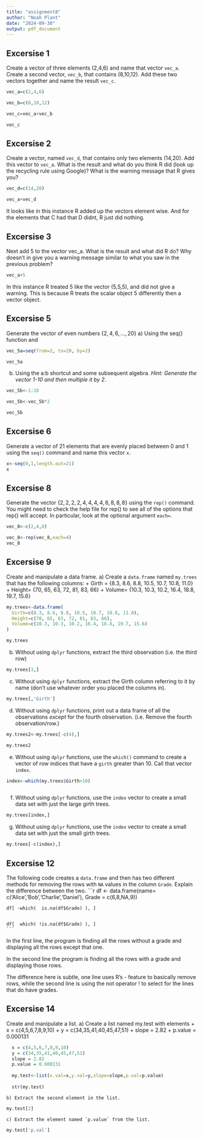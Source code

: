 ---
title: "assignment8"
author: "Noah Plant"
date: "2024-09-30"
output: pdf_document
---

## Excersise 1
Create a vector of three elements (2,4,6) and name that vector `vec_a`. Create a second vector, `vec_b`, that contains (8,10,12). Add these two vectors together and name the result `vec_c`.

```{r}
vec_a=c(2,4,6)

vec_b=c(8,10,12)

vec_c=vec_a+vec_b

vec_c
```

## Excersise 2
Create a vector, named `vec_d`, that contains only two elements (14,20). Add this vector to `vec_a`. What is the result and what do you think R did (look up the recycling rule using Google)? What is the warning message that R gives you?

```{r}

vec_d=c(14,20)

vec_a+vec_d

```

It looks like in this instance R added up the vectors element wise. And for the elements that C had that D didnt, R just did nothing.

## Excersise 3
Next add 5 to the vector vec_a. What is the result and what did R do? Why doesn't in give you a warning message similar to what you saw in the previous problem?

```{r}
vec_a+5

```

In this instance R treated 5 like the vector (5,5,5), and did not give a warning. This is because R treats the scalar object 5 differently then a vector object.

## Excersise 5
Generate the vector of even numbers $\left\{ 2,4,6,\dots,20\right\}$ 
    a) Using the seq() function and 
    
```{r}

vec_5a=seq(from=2, to=20, by=2)

vec_5a

```
    
    
  b) Using the a:b shortcut and some subsequent algebra. *Hint: Generate the vector 1-10 and then multiple it by 2*.
    
```{r}

vec_5b<-1:10

vec_5b<-vec_5b*2

vec_5b

```


## Excersise 6
Generate a vector of 21 elements that are evenly placed between 0 and 1 using the `seq()` command and name this vector `x`. 

```{r}

x<-seq(0,1,length.out=21)
x

```


## Excersise 8
Generate the vector $\left\{ 2,2,2,2,4,4,4,4,8,8,8,8\right\}$
using the `rep()` command. You might need to check the help file for rep() to see all of the options that rep() will accept. In particular, look at the optional argument `each=`.
  
```{r}

vec_8<-c(2,4,8)

vec_8<-rep(vec_8,each=4)
vec_8

```
  
## Excersise 9
Create and manipulate a data frame.
    a) Create a `data.frame` named `my.trees` that has the following columns:
        + Girth = {8.3, 8.6, 8.8, 10.5, 10.7, 10.8, 11.0}
        + Height= {70, 65, 63, 72, 81, 83, 66}
        + Volume= {10.3, 10.3, 10.2, 16.4, 18.8, 19.7, 15.6}
        
        
        
```{r}

my.trees<-data.frame(
  Girth=c(8.3, 8.6, 8.8, 10.5, 10.7, 10.8, 11.0),
  Height=c(70, 65, 63, 72, 81, 83, 66),
  Volume=c(10.3, 10.3, 10.2, 16.4, 18.8, 19.7, 15.6)
)

my.trees


```


        
  b) Without using `dplyr` functions, extract the third observation (i.e. the third row)
    
```{r}
  
my.trees[3,]

```
    
    
  c) Without using `dplyr` functions, extract the Girth column referring to it by name (don't use whatever order you placed the columns in).
    
```{r}

my.trees[,'Girth']

```
    
  d) Without using `dplyr` functions, print out a data frame of all the observations *except* for the fourth observation. (i.e. Remove the fourth observation/row.)
    
```{r}

my.trees2<-my.trees[-c(4),]

my.trees2

```
    
    
  e) Without using `dplyr` functions, use the `which()` command to create a vector of row indices that have a `girth` greater than 10. Call that vector `index`.
    
```{r}

index<-which(my.trees$Girth>10)



```
    
    
  f) Without using `dplyr` functions, use the `index` vector to create a small data set with just the large girth trees.
    
```{r}

my.trees[index,]

```
    
  g) Without using `dplyr` functions, use the `index` vector to create a small data set with just the small girth trees.
    
```{r}
my.trees[-c(index),]
```
    
    
    
    
## Excersise 12

The following code creates a `data.frame` and then has two different methods for removing the rows with `NA` values in the column `Grade`. Explain the difference between the two.
    ```{r, eval=FALSE}
    df <- data.frame(name= c('Alice','Bob','Charlie','Daniel'),
                     Grade = c(6,8,NA,9))
    
    df[ -which(  is.na(df$Grade) ), ]
    
    
    df[  which( !is.na(df$Grade) ), ]
    ```
    
    
In the first line, the program is finding all the rows without a grade and displaying all the rows except that one.

In the second line the program is finding all the rows with a grade and displaying those rows. 

The difference here is subtle, one line uses R's - feature to basically remove rows, while the second line is using the not operator ! to select for the lines that do have grades.

## Excersise 14
Create and manipulate a list.
    a) Create a list named my.test with elements
        + x = c(4,5,6,7,8,9,10)
        + y = c(34,35,41,40,45,47,51)
        + slope = 2.82
        + p.value = 0.000131
        
```{r}

  x = c(4,5,6,7,8,9,10)
  y = c(34,35,41,40,45,47,51)
  slope = 2.82
  p.value = 0.000131
  
  my.test<-list(x.val=x,y.val=y,slope=slope,p.val=p.value)
  
  str(my.test)

```
    
    
    b) Extract the second element in the list.
    
```{r}

my.test[2]

```
    
    c) Extract the element named `p.value` from the list.
    
```{r}

my.test['p.val']

```
    
